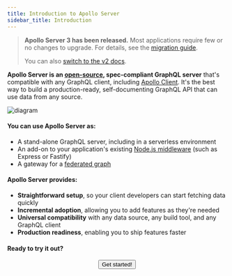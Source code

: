 ```yaml
---
title: Introduction to Apollo Server
sidebar_title: Introduction
---
```


> **Apollo Server 3 has been released.** Most applications require few or no changes to upgrade. For details, see the [migration guide](./migration/).
>
> You can also [switch to the v2 docs](https://www.apollographql.com/docs/apollo-server/v2).

**Apollo Server is an [open-source](https://github.com/apollographql/apollo-server), spec-compliant GraphQL server** that's compatible with any GraphQL client, including [Apollo Client](https://www.apollographql.com/docs/react). It's the best way to build a production-ready, self-documenting GraphQL API that can use data from any source.

![diagram](./images/index-diagram.svg)

#### You can use Apollo Server as:

* A stand-alone GraphQL server, including in a serverless environment
* An add-on to your application's existing [Node.js middleware](./integrations/middleware/) (such as Express or Fastify)
* A gateway for a [federated graph](https://www.apollographql.com/docs/federation/)

#### Apollo Server provides:

*  **Straightforward setup**, so your client developers can start fetching data quickly
*  **Incremental adoption**, allowing you to add features as they're needed
*  **Universal compatibility** with any data source, any build tool, and any GraphQL client
*  **Production readiness**, enabling you to ship features faster

#### Ready to try it out?


<div align="center">
  <Button as={Link} to="/getting-started/" size="lg">
    Get started!
  </Button>
</div>
